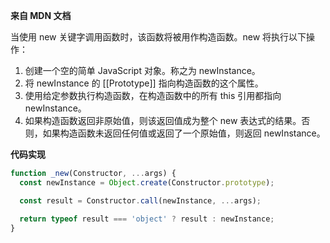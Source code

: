 **来自 MDN 文档**

当使用 new 关键字调用函数时，该函数将被用作构造函数。new 将执行以下操作：

1. 创建一个空的简单 JavaScript 对象。称之为 newInstance。
2. 将 newInstance 的 [[Prototype]] 指向构造函数的这个属性。
3. 使用给定参数执行构造函数，在构造函数中的所有 this 引用都指向 newInstance。
4. 如果构造函数返回非原始值，则该返回值成为整个 new 表达式的结果。否则，如果构造函数未返回任何值或返回了一个原始值，则返回 newInstance。

**代码实现**

```javascript title="手写 new"
function _new(Constructor, ...args) {
  const newInstance = Object.create(Constructor.prototype);

  const result = Constructor.call(newInstance, ...args);

  return typeof result === 'object' ? result : newInstance;
}
```
